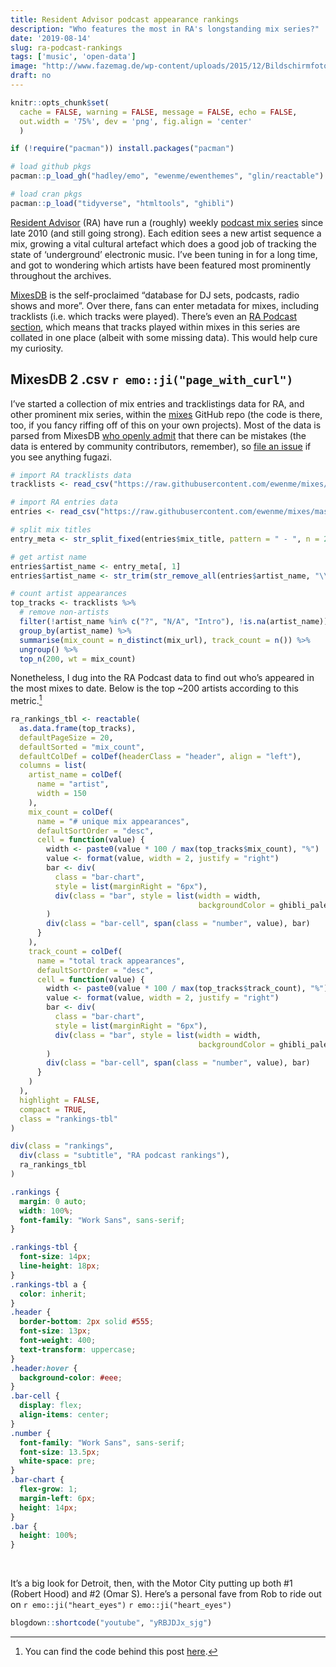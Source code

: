 ```yaml
---
title: Resident Advisor podcast appearance rankings
description: "Who features the most in RA's longstanding mix series?"
date: '2019-08-14'
slug: ra-podcast-rankings
tags: ['music', 'open-data']
image: "http://www.fazemag.de/wp-content/uploads/2015/12/Bildschirmfoto-2015-12-26-um-21.32.43.png"
draft: no
---
```


```r
knitr::opts_chunk$set(
  cache = FALSE, warning = FALSE, message = FALSE, echo = FALSE, 
  out.width = '75%', dev = 'png', fig.align = 'center'
  )

if (!require("pacman")) install.packages("pacman")

# load github pkgs
pacman::p_load_gh("hadley/emo", "ewenme/ewenthemes", "glin/reactable")

# load cran pkgs
pacman::p_load("tidyverse", "htmltools", "ghibli")

```

[Resident Advisor](https://www.residentadvisor.net/) (RA) have run a (roughly) weekly [podcast mix series](https://www.residentadvisor.net/podcast.aspx) since late 2010 (and still going strong). Each edition sees a new artist sequence a mix, growing a vital cultural artefact which does a good job of tracking the state of 'underground' electronic music. I've been tuning in for a long time, and got to wondering which artists have been featured most prominently throughout the archives.

[MixesDB](https://www.mixesdb.com/w/Main_Page) is the self-proclaimed "database for DJ sets, podcasts, radio shows and more". Over there, fans can enter metadata for mixes, including tracklists (i.e. which tracks were played). There's even an [RA Podcast section](https://www.mixesdb.com/w/Category:Resident_Advisor_Podcast), which means that tracks played within mixes in this series are collated in one place (albeit with some missing data). This would help cure my curiosity.  

## MixesDB 2 .csv `r emo::ji("page_with_curl")`

I've started a collection of mix entries and tracklistings data for RA, and other prominent mix series, within the [mixes](https://github.com/ewenme/mixes) GitHub repo (the code is there, too, if you fancy riffing off of this on your own projects). Most of the data is parsed from MixesDB [who openly admit](https://www.mixesdb.com/w/Help:General) that there can be mistakes (the data is entered by community contributors, remember), so [file an issue](https://github.com/ewenme/mixes/issues) if you see anything fugazi.

```r
# import RA tracklists data
tracklists <- read_csv("https://raw.githubusercontent.com/ewenme/mixes/master/data/resident-advisor-podcast/resident-advisor-podcast-tracklists.csv")

# import RA entries data
entries <- read_csv("https://raw.githubusercontent.com/ewenme/mixes/master/data/resident-advisor-podcast/resident-advisor-podcast-entries.csv")

# split mix titles
entry_meta <- str_split_fixed(entries$mix_title, pattern = " - ", n = 2)

# get artist name
entries$artist_name <- entry_meta[, 1]
entries$artist_name <- str_trim(str_remove_all(entries$artist_name, "\\((.*?)\\)"))

# count artist appearances
top_tracks <- tracklists %>% 
  # remove non-artists
  filter(!artist_name %in% c("?", "N/A", "Intro"), !is.na(artist_name)) %>% 
  group_by(artist_name) %>% 
  summarise(mix_count = n_distinct(mix_url), track_count = n()) %>% 
  ungroup() %>% 
  top_n(200, wt = mix_count)
```

Nonetheless, I dug into the RA Podcast data to find out who's appeared in the most mixes to date. Below is the top ~200 artists according to this metric.[^fullcode]

```r

ra_rankings_tbl <- reactable(
  as.data.frame(top_tracks),
  defaultPageSize = 20,
  defaultSorted = "mix_count",
  defaultColDef = colDef(headerClass = "header", align = "left"),
  columns = list(
    artist_name = colDef(
      name = "artist",
      width = 150
    ),
    mix_count = colDef(
      name = "# unique mix appearances",
      defaultSortOrder = "desc",
      cell = function(value) {
        width <- paste0(value * 100 / max(top_tracks$mix_count), "%")
        value <- format(value, width = 2, justify = "right")
        bar <- div(
          class = "bar-chart",
          style = list(marginRight = "6px"),
          div(class = "bar", style = list(width = width, 
                                          backgroundColor = ghibli_palettes$MarnieMedium1[2]))
        )
        div(class = "bar-cell", span(class = "number", value), bar)
      }
    ),
    track_count = colDef(
      name = "total track appearances",
      defaultSortOrder = "desc",
      cell = function(value) {
        width <- paste0(value * 100 / max(top_tracks$track_count), "%")
        value <- format(value, width = 2, justify = "right")
        bar <- div(
          class = "bar-chart",
          style = list(marginRight = "6px"),
          div(class = "bar", style = list(width = width, 
                                          backgroundColor = ghibli_palettes$MarnieMedium1[3]))
        )
        div(class = "bar-cell", span(class = "number", value), bar)
      }
    )
  ),
  highlight = FALSE,
  compact = TRUE,
  class = "rankings-tbl"
)

div(class = "rankings",
  div(class = "subtitle", "RA podcast rankings"),
  ra_rankings_tbl
)
```

```css

.rankings {
  margin: 0 auto;
  width: 100%;
  font-family: "Work Sans", sans-serif;
}

.rankings-tbl {
  font-size: 14px;
  line-height: 18px;
}
.rankings-tbl a {
  color: inherit;
}
.header {
  border-bottom: 2px solid #555;
  font-size: 13px;
  font-weight: 400;
  text-transform: uppercase;
}
.header:hover {
  background-color: #eee;
}
.bar-cell {
  display: flex;
  align-items: center;
}
.number {
  font-family: "Work Sans", sans-serif;
  font-size: 13.5px;
  white-space: pre;
}
.bar-chart {
  flex-grow: 1;
  margin-left: 6px;
  height: 14px;
}
.bar {
  height: 100%;
}
```

<br>

It's a big look for Detroit, then, with the Motor City putting up both #1 (Robert Hood) and #2 (Omar S). Here's a personal fave from Rob to ride out on `r emo::ji("heart_eyes")` `r emo::ji("heart_eyes")`

```r
blogdown::shortcode("youtube", "yRBJDJx_sjg")
```

[^fullcode]: You can find the code behind this post [here](https://github.com/rbind/ewenme/blob/master/content/blog/2019-08-14-ra-podcast-rankings.Rmd).
